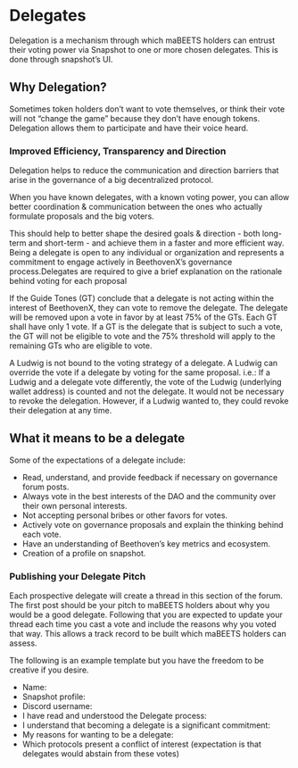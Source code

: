 # Delegates
Delegation is a mechanism through which maBEETS holders can entrust their voting power via Snapshot to one or more chosen delegates. This is done through snapshot’s UI.

## Why Delegation?
Sometimes token holders don’t want to vote themselves, or think their vote will not “change the game” because they don’t have enough tokens. Delegation allows them to participate and have their voice heard.

### Improved Efficiency, Transparency and Direction
Delegation helps to reduce the communication and direction barriers that arise in the governance of a big decentralized protocol.

When you have known delegates, with a known voting power, you can allow better coordination & communication between the ones who actually formulate proposals and the big voters.

This should help to better shape the desired goals & direction - both long-term and short-term - and achieve them in a faster and more efficient way. Being a delegate is open to any individual or organization and represents a commitment to engage actively in BeethovenX’s governance process.Delegates are required to give a brief explanation on the rationale behind voting for each proposal

If the Guide Tones (GT) conclude that a delegate is not acting within the interest of BeethovenX, they can vote to remove the delegate. The delegate will be removed upon a vote in favor by at least 75% of the GTs. Each GT shall have only 1 vote. If a GT is the delegate that is subject to such a vote, the GT will not be eligible to vote and the 75% threshold will apply to the remaining GTs who are eligible to vote.

A Ludwig is not bound to the voting strategy of a delegate. A Ludwig can override the vote if a delegate by voting for the same proposal. i.e.: If a Ludwig and a delegate vote differently, the vote of the Ludwig (underlying wallet address) is counted and not the delegate. It would not be necessary to revoke the delegation. However, if a Ludwig wanted to, they could revoke their delegation at any time.

## What it means to be a delegate
Some of the expectations of a delegate include:

- Read, understand, and provide feedback if necessary on governance forum posts.
- Always vote in the best interests of the DAO and the community over their own personal interests.
- Not accepting personal bribes or other favors for votes.
- Actively vote on governance proposals and explain the thinking behind each vote.
- Have an understanding of Beethoven’s key metrics and ecosystem.
- Creation of a profile on snapshot.

### Publishing your Delegate Pitch
Each prospective delegate will create a thread in this section of the forum. The first post should be your pitch to maBEETS holders about why you would be a good delegate. Following that you are expected to update your thread each time you cast a vote and include the reasons why you voted that way. This allows a track record to be built which maBEETS holders can assess.

The following is an example template but you have the freedom to be creative if you desire.

- Name:
- Snapshot profile:
- Discord username:
- I have read and understood the Delegate process:
- I understand that becoming a delegate is a significant commitment:
- My reasons for wanting to be a delegate:
- Which protocols present a conflict of interest (expectation is that delegates would abstain from these votes)


